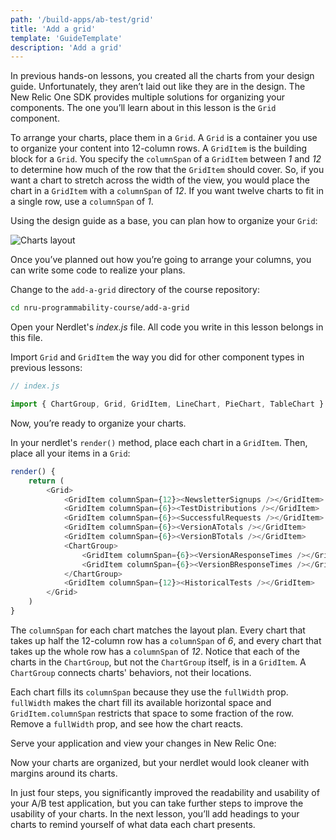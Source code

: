 ```yaml
---
path: '/build-apps/ab-test/grid'
title: 'Add a grid'
template: 'GuideTemplate'
description: 'Add a grid'
---
```


In previous hands-on lessons, you created all the charts from your design guide. Unfortunately, they aren’t laid out like they are in the design. The New Relic One SDK provides multiple solutions for organizing your components. The one you’ll learn about in this lesson is the `Grid` component.

To arrange your charts, place them in a `Grid`. A `Grid` is a container you use to organize your content into 12-column rows.  A `GridItem` is the building block for a `Grid`. You specify the `columnSpan` of a `GridItem` between _1_ and _12_ to determine how much of the row that the `GridItem` should cover. So, if you want a chart to stretch across the width of the view, you would place the chart in a `GridItem` with a `columnSpan` of _12_. If you want twelve charts to fit in a single row, use a `columnSpan` of _1_.

Using the design guide as a base, you can plan how to organize your `Grid`:

![Charts layout](../../../images/ab-test/charts-layout.png)

Once you’ve planned out how you’re going to arrange your columns, you can write some code to realize your plans.

<Steps>

<Step>

Change to the `add-a-grid` directory of the course repository:

```sh
cd nru-programmability-course/add-a-grid
```

</Step>

<Step>

Open your Nerdlet's _index.js_ file. All code you write in this lesson belongs in this file.

</Step>

<Step>

Import `Grid` and `GridItem` the way you did for other component types in previous lessons:

```js
// index.js

import { ChartGroup, Grid, GridItem, LineChart, PieChart, TableChart } from 'nr1';
```

Now, you’re ready to organize your charts.

</Step>

<Step>

In your nerdlet's `render()` method, place each chart in a `GridItem`. Then, place all your items in a `Grid`:

```js
render() {
    return (
        <Grid>
            <GridItem columnSpan={12}><NewsletterSignups /></GridItem>
            <GridItem columnSpan={6}><TestDistributions /></GridItem>
            <GridItem columnSpan={6}><SuccessfulRequests /></GridItem>
            <GridItem columnSpan={6}><VersionATotals /></GridItem>
            <GridItem columnSpan={6}><VersionBTotals /></GridItem>
            <ChartGroup>
                <GridItem columnSpan={6}><VersionAResponseTimes /></GridItem>
                <GridItem columnSpan={6}><VersionBResponseTimes /></GridItem>
            </ChartGroup>
            <GridItem columnSpan={12}><HistoricalTests /></GridItem>
        </Grid>
    )
}
```

The `columnSpan` for each chart matches the layout plan. Every chart that takes up half the 12-column row has a `columnSpan` of _6_, and every chart that takes up the whole row has a `columnSpan` of _12_. Notice that each of the charts in the `ChartGroup`, but not the `ChartGroup` itself, is in a `GridItem`. A `ChartGroup` connects charts' behaviors, not their locations.

<Callout variant="tip">

Each chart fills its `columnSpan` because they use the `fullWidth` prop. `fullWidth` makes the chart fill its available horizontal space and `GridItem.columnSpan` restricts that space to some fraction of the row. Remove a `fullWidth` prop, and see how the chart reacts.

</Callout>

Serve your application and view your changes in New Relic One:



</Step>

</Steps>

Now your charts are organized, but your nerdlet would look cleaner with margins around its charts.

In just four steps, you significantly improved the readability and usability of your A/B test application, but you can take further steps to improve the usability of your charts. In the next lesson, you’ll add headings to your charts to remind yourself of what data each chart presents.